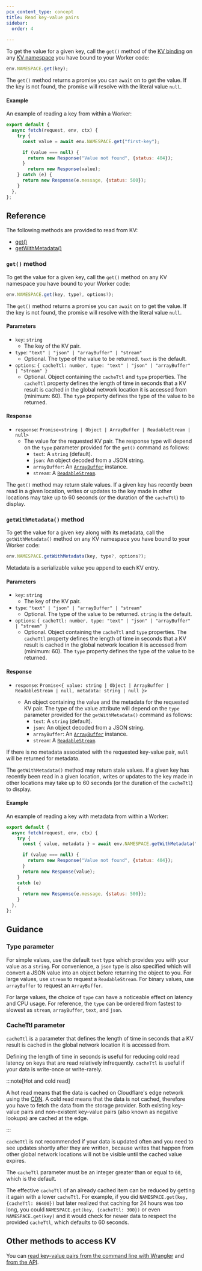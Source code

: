 ```yaml
---
pcx_content_type: concept
title: Read key-value pairs
sidebar:
  order: 4
  
---
```


To get the value for a given key, call the `get()` method of the [KV binding](/kv/concepts/kv-bindings/) on any [KV namespace](/kv/concepts/kv-namespaces/) you have bound to your Worker code:

```js
env.NAMESPACE.get(key);
```

The `get()` method returns a promise you can `await` on to get the value. If the key is not found, the promise will resolve with the literal value `null`.

#### Example 

An example of reading a key from within a Worker:

```js
export default {
  async fetch(request, env, ctx) {
    try {
      const value = await env.NAMESPACE.get("first-key");

      if (value === null) {
        return new Response("Value not found", {status: 404});
      }
        return new Response(value);
    } catch (e) {
      return new Response(e.message, {status: 500});
    }
  },
};
```

## Reference

The following methods are provided to read from KV:
- [get()](#get-method)
- [getWithMetadata()](#getwithmetadata-method)

### `get()` method

To get the value for a given key, call the `get()` method on any KV namespace you have bound to your Worker code:

```js
env.NAMESPACE.get(key, type?, options?);
```

The `get()` method returns a promise you can `await` on to get the value. If the key is not found, the promise will resolve with the literal value `null`.

#### Parameters

* `key`: `string`
  * The key of the KV pair.
* `type`: `"text" | "json" | "arrayBuffer" | "stream"`
  * Optional. The type of the value to be returned. `text` is the default.
* `options`: `{
    cacheTtl: number,
    type: "text" | "json" | "arrayBuffer" | "stream"
}`
  * Optional. Object containing the `cacheTtl` and `type` properties. The `cacheTtl` property defines the length of time in seconds that a KV result is cached in the global network location it is accessed from (minimum: 60). The `type` property defines the type of the value to be returned. 

#### Response

* `response`: `Promise<string | Object | ArrayBuffer | ReadableStream | null>`
  * The value for the requested KV pair. The response type will depend on the `type` parameter provided for the `get()` command as follows:
    * `text`: A `string` (default).
    * `json`: An object decoded from a JSON string.
    * `arrayBuffer`: An [`ArrayBuffer`](https://developer.mozilla.org/en-US/docs/Web/JavaScript/Reference/Global_Objects/ArrayBuffer) instance.
    * `stream`: A [`ReadableStream`](https://developer.mozilla.org/en-US/docs/Web/API/ReadableStream).

The `get()` method may return stale values. If a given key has recently been read in a given location, writes or updates to the key made in other locations may take up to 60 seconds (or the duration of the `cacheTtl`) to display. 

### `getWithMetadata()` method

To get the value for a given key along with its metadata, call the `getWithMetadata()` method on any KV namespace you have bound to your Worker code:

```js
env.NAMESPACE.getWithMetadata(key, type?, options?);
```

Metadata is a serializable value you append to each KV entry. 


#### Parameters

* `key`: `string`
  * The key of the KV pair.
* `type`: `"text" | "json" | "arrayBuffer" | "stream"`
  * Optional. The type of the value to be returned. `string` is the default.
* `options`: `{
    cacheTtl: number,
    type: "text" | "json" | "arrayBuffer" | "stream"
}`
  * Optional. Object containing the `cacheTtl` and `type` properties. The `cacheTtl` property defines the length of time in seconds that a KV result is cached in the global network location it is accessed from (minimum: 60). The `type` property defines the type of the value to be returned. 

#### Response

* `response`: `Promise<{
    value: string | Object | ArrayBuffer | ReadableStream | null,
    metadata: string | null
    }>`

  * An object containing the value and the metadata for the requested KV pair. The type of the value attribute will depend on the `type` parameter provided for the `getWithMetadata()` command as follows:
    * `text`: A `string` (default).
    * `json`: An object decoded from a JSON string.
    * `arrayBuffer`: An [`ArrayBuffer`](https://developer.mozilla.org/en-US/docs/Web/JavaScript/Reference/Global_Objects/ArrayBuffer) instance.
    * `stream`: A [`ReadableStream`](https://developer.mozilla.org/en-US/docs/Web/API/ReadableStream).

If there is no metadata associated with the requested key-value pair, `null` will be returned for metadata.

The `getWithMetadata()` method may return stale values. If a given key has recently been read in a given location, writes or updates to the key made in other locations may take up to 60 seconds (or the duration of the `cacheTtl`) to display. 


#### Example 

An example of reading a key with metadata from within a Worker:

```js
export default {
  async fetch(request, env, ctx) {
    try {
      const { value, metadata } = await env.NAMESPACE.getWithMetadata("first-key");

      if (value === null) {
        return new Response("Value not found", {status: 404});
      }
      return new Response(value);
    }
    catch (e)
    {
      return new Response(e.message, {status: 500});
    }
  },
};
```

## Guidance

### Type parameter

For simple values, use the default `text` type which provides you with your value as a `string`. For convenience, a `json` type is also specified which will convert a JSON value into an object before returning the object to you. For large values, use `stream` to request a `ReadableStream`. For binary values, use `arrayBuffer` to request an `ArrayBuffer`.

For large values, the choice of `type` can have a noticeable effect on latency and CPU usage. For reference, the `type` can be ordered from fastest to slowest as `stream`, `arrayBuffer`, `text`, and `json`.

### CacheTtl parameter

`cacheTtl` is a parameter that defines the length of time in seconds that a KV result is cached in the global network location it is accessed from. 

Defining the length of time in seconds is useful for reducing cold read latency on keys that are read relatively infrequently. `cacheTtl` is useful if your data is write-once or write-rarely. 

:::note[Hot and cold read]

A hot read means that the data is cached on Cloudflare's edge network using the [CDN](/cache/). A cold read means that the data is not cached, therefore you have to fetch the data from the storage provider. Both existing key-value pairs and non-existent key-value pairs (also known as negative lookups) are cached at the edge.

:::

`cacheTtl` is not recommended if your data is updated often and you need to see updates shortly after they are written, because writes that happen from other global network locations will not be visible until the cached value expires.

The `cacheTtl` parameter must be an integer greater than or equal to `60`, which is the default. 

The effective `cacheTtl` of an already cached item can be reduced by getting it again with a lower `cacheTtl`. For example, if you did `NAMESPACE.get(key, {cacheTtl: 86400})` but later realized that caching for 24 hours was too long, you could `NAMESPACE.get(key, {cacheTtl: 300})` or even `NAMESPACE.get(key)` and it would check for newer data to respect the provided `cacheTtl`, which defaults to 60 seconds.

## Other methods to access KV

You can [read key-value pairs from the command line with Wrangler](/kv/reference/kv-commands/#get) and [from the API](/api/operations/workers-kv-namespace-read-key-value-pair).
